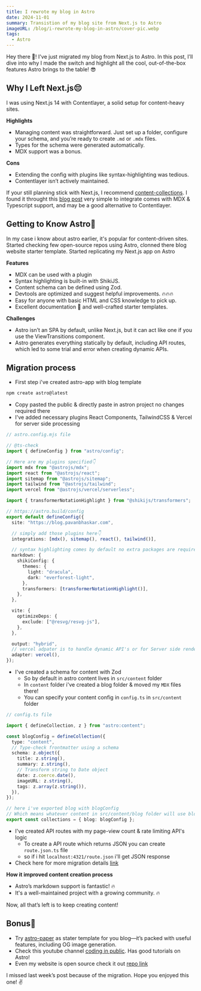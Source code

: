 ```yaml
---
title: I rewrote my blog in Astro
date: 2024-11-01
summary: Transistion of my blog site from Next.js to Astro
imageURL: /blog/i-rewrote-my-blog-in-astro/cover-pic.webp
tags:
  - Astro
---
```



Hey there 👋! I've just migrated my blog from Next.js to Astro. In this post, I’ll dive into why I made the switch and highlight all the cool, out-of-the-box features Astro brings to the table! 😎

<H2>Why I Left Next.js😔</H2>

I was using Next.js 14 with Contentlayer, a solid setup for content-heavy sites.

**Highlights**

- Managing content was straightforward. Just set up a folder, configure your schema, and you’re ready to create `.md` or `.mdx` files.
- Types for the schema were generated automatically.
- MDX support was a bonus.

**Cons**

- Extending the config with plugins like syntax-highlighting was tedious.
- Contentlayer isn’t actively maintained.

If your still planning stick with Next.js, I recommend [content-collections](https://www.content-collections.dev/). I found it throught this [blog post](https://dub.co/blog/content-collections) very simple to integrate comes with MDX & Typescript support, and may be a good alternative to Contentlayer.

<H2>Getting to Know Astro🧐</H2>

In my case i know about astro earlier, it's popular for content-driven sites. Started checking few open-source repos using Astro, clonned there blog website starter template. Started replicating my Next.js app on Astro

**Features**

- MDX can be used with a plugin
- Syntax highlighting is built-in with ShikiJS.
- Content schema can be defined using Zod.
- Devtools are optimized and suggest helpful improvements. 🔥🔥🔥
- Easy for anyone with basic HTML and CSS knowledge to pick up.
- Excellent documentation 📙 and well-crafted starter templates.

**Challenges**

- Astro isn’t an SPA by default, unlike Next.js, but it can act like one if you use the ViewTransitions component.
- Astro generates everything statically by default, including API routes, which led to some trial and error when creating dynamic APIs.

<H2>Migration process</H2>

- First step i've created astro-app with blog template

```bash
npm create astro@latest
```

- Copy pasted the public & directly paste in astron project no changes required there
- I've added necessary plugins React Components, TailwindCSS & Vercel for server side processing

```typescript
// astro.config.mjs file

// @ts-check
import { defineConfig } from "astro/config";

// Here are my plugins specified👇
import mdx from "@astrojs/mdx";
import react from "@astrojs/react";
import sitemap from "@astrojs/sitemap";
import tailwind from "@astrojs/tailwind";
import vercel from "@astrojs/vercel/serverless";

import { transformerNotationHighlight } from "@shikijs/transformers";

// https://astro.build/config
export default defineConfig({
  site: "https://blog.pavanbhaskar.com",

  // simply add those plugins here👇
  integrations: [mdx(), sitemap(), react(), tailwind()],

  // syntax highlighting comes by default no extra packages are required!
  markdown: {
    shikiConfig: {
      themes: {
        light: "dracula",
        dark: "everforest-light",
      },
      transformers: [transformerNotationHighlight()],
    },
  },

  vite: {
    optimizeDeps: {
      exclude: ["@resvg/resvg-js"],
    },
  },

  output: "hybrid",
  // vercel adpater is to handle dynamic API's or for Server side rendering
  adapter: vercel(),
});
```

- I've created a schema for content with Zod
  - So by default in astro content lives in `src/content` folder
  - In `content` folder i've created a blog folder & moved my `MDX` files there!
  - You can specify your content config in `config.ts` in `src/content` folder

```typescript
// config.ts file

import { defineCollection, z } from "astro:content";

const blogConfig = defineCollection({
  type: "content",
  // Type-check frontmatter using a schema
  schema: z.object({
    title: z.string(),
    summary: z.string(),
    // Transform string to Date object
    date: z.coerce.date(),
    imageURL: z.string(),
    tags: z.array(z.string()),
  }),
});

// here i've exported blog with blogConfig
// Which means whatever content in src/content/blog folder will use blogConfig schema!
export const collections = { blog: blogConfig };
```

- I've created API routes with my page-view count & rate limiting API's logic
  - To create a API route which returns JSON you can create `route.json.ts` file
  - so if i hit `localhost:4321/route.json` i'll get JSON response
- Check here for more migration details [link](https://docs.astro.build/en/guides/migrate-to-astro/from-nextjs/)

**How it improved content creation process**

- Astro’s markdown support is fantastic! 🔥
- It's a well-maintained project with a growing community. 🔥

Now, all that’s left is to keep creating content!

<H2>Bonus💫</H2>

- Try [astro-paper](https://github.com/satnaing/astro-paper) as stater template for you blog—it’s packed with useful features, including OG image generation.
- Check this youtube channel [coding in public](https://www.youtube.com/@CodinginPublic). Has good tutorials on Astro!
- Even my website is open source check it out [repo link](https://github.com/pavanbhaskardev/personal-blog-astro)

I missed last week’s post because of the migration. Hope you enjoyed this one! ✌️

